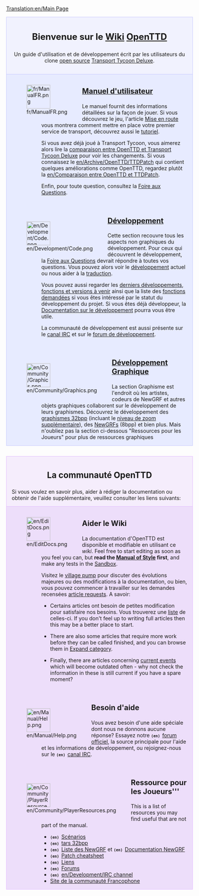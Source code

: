 [[Translation:en/Main Page]]
{{fr/Traduction|en/Main Page|60}}

<div style="background-color: #f1f2fe; border: 1px solid #c7c8fe; margin: 0; padding: 1em 1em 1em 1em; text-align:center">
<div style="font-size:1.7em; font-weight:bold">Bienvenue sur le [https://www.wikipedia.org/wiki/fr:wiki Wiki] <span class="plainlinks">[http://www.openttd.org/ OpenTTD]</span></div>
Un guide d'utilisation et de développement écrit par les utilisateurs du clone [http://www.opensource.org/ open source] [[fr/Archive/OpenTTD/Transport Tycoon Deluxe|Transport Tycoon Deluxe]].
</div>

<div style="background-color: #E7EBFF; border: 1px solid #c7c8fe; border-top:none; padding: 1em 1em 0em 1em; margin-bottom:2em">
<div style="float:left">[[File:fr/ManualFR.png|64px]]</div>
<div style="margin-left:80px; margin-bottom:4em">
<div style="font-size:1.4em; font-weight:bold">[[fr/Manual/Main Page|Manuel d'utilisateur]]</div>
Le manuel fournit des informations détaillées sur la façon de jouer. Si vous découvrez le jeu, l'article [[fr/Manual/Tutorial/Main Page|Mise en route]] vous montrera comment mettre en place votre premier service de transport, découvrez aussi le [[fr/Manual/Tutorial/Tutoriel|tutoriel]]. 

Si vous avez déjà joué à Transport Tycoon, vous aimerez alors lire la [[en/Archive/OpenTTD/Changes from TTD|comparaison entre OpenTTD et Transport Tycoon Deluxe]] pour voir les changements. Si vous connaissez le [[en/Archive/OpenTTD/TTDPatch]] qui contient quelques améliorations comme OpenTTD, regardez plutôt la [[en/Comparaison entre OpenTTD et TTDPatch]].

Enfin, pour toute question, consultez la [[fr/Archive/Community/FAQ|Foire aux Questions]].
</div>

<div style="float:left">[[File:en/Development/Code.png|64px]]</div>
<div style="margin-left:80px; margin-bottom:4em">
<div style="font-size:1.4em; font-weight:bold">[[fr/Development/Développement|Développement]]</div>
Cette section recouvre tous les aspects non graphiques du développement. Pour ceux qui découvrent le développement, la [[en/Development/FAQ development|Foire aux Questions]] devrait répondre à toutes vos questions. Vous pouvez alors voir le [[fr/Development/Développement|développement]] actuel ou nous aider à la [[en/Archive/Community/Internationalization|traduction]]. 

Vous pouvez aussi regarder les [[en/Recent and Current Developments|derniers développements]], [[en/Archive/Lists/Roadmap|fonctions et versions à venir]] ainsi que la liste des [[en/Archive/Community/Requested features|fonctions demandées]] si vous êtes intéressé par le statut du développement du projet. Si vous êtes déjà développeur, la [[en/Development/Main Page|Documentation sur le développement]] pourra vous être utile.

La communauté de développement est aussi présente sur le [[en/Development/IRC channel|canal IRC]] et sur le [http://www.tt-forums.net/viewforum.php?f=33 forum de développement].
</div>

<div style="float:left">[[File:en/Community/Graphics.png|64px]]</div>
<div style="margin-left:80px; margin-bottom:1em; min-height:64px">
<div style="font-size:1.4em; font-weight:bold">[[fr/Development/NewGRF/Main Page|Développement Graphique]]</div>
La section Graphisme est l'endroit où les artistes, codeurs de NewGRF et autres objets graphiques collaborent sur le développement de leurs graphismes. Découvrez le développement des [[en/Archive/Old 32bpp/32bit Graphics Development|graphismes 32bpp]] (incluant le [[en/Community/NewGRF/Playing with 32 bpp graphics|niveau de zoom supplémentaire]]), des [[en/Manual/NewGRF|NewGRFs]] (8bpp) et bien plus. Mais n'oubliez pas la section ci-dessous "Ressources pour les Joueurs" pour plus de ressources graphiques
</div>

</div>

<div style="background-color: #F5EDFC; border: 1px solid #E1BBFF; margin: 0; padding: 1em 1em 0em 1em;">
<div style="font-size:1.6em; font-weight:bold; text-align:center">La communauté OpenTTD</div>
Si vous voulez en savoir plus, aider à rédiger la documentation ou obtenir de l'aide supplémentaire, veuillez consulter les liens suivants:
</div>

<div style="background-color: #EDDEFA; border: 1px solid #E1BBFF; border-top:none; padding: 1em 1em 0em 1em;">

<div style="float:left">[[File:en/EditDocs.png|64px]]</div>
<div style="margin-left:80px; margin-bottom:4em">
<div style="font-size:1.4em; font-weight:bold">Aider le Wiki</div>
La documentation d'OpenTTD est disponible et modifiable en utilisant ce <em>wiki</em>. Feel free to start editing as soon as you feel you can, but '''read the [[en/Wiki/Manual of Style|Manual of Style]] first''', and make any tests in the [[en/Sandbox|Sandbox]].  

Visitez le [[en/Archive/Community/Village Pump|village pump]] pour discuter des évolutions majeures ou des modifications à la documentation, ou bien, vous pouvez commencer à travailler sur les demandes recensées [[en/Requested Articles|article requests]]. A savoir:

*Certains articles ont besoin de petites modification pour satisfaire nos besoins. Vous trouverez une [[:Category:en/To do|liste]] de celles-ci.  If you don't feel up to writing full articles then this may be a better place to start. 

*There are also some articles that require more work before they can be called finished, and you can browse them in [[:Category:en/Articles to be expanded|Expand category]]. 

*Finally, there are articles concerning [[:Category:en/Current events|current events]] which will become outdated often - why not check the information in these is still current if you have a spare moment?
</div>

<div style="float:left">[[File:en/Manual/Help.png|64px]]</div>
<div style="margin-left:80px; margin-bottom:4em">
<div style="font-size:1.4em; font-weight:bold">Besoin d'aide</div>
Vous avez besoin d'une aide spéciale dont nous ne donnons aucune réponse? Essayez notre <span style="font-family:monospace;font-weight:bold;font-size:small">(en) </span>[http://www.tt-forums.net/viewforum.php?f=55 forum officiel],  la source principale pour l'aide et les informations de développement, ou rejoignez-nous sur le <span style="font-family:monospace;font-weight:bold;font-size:small">(en) </span>[[en/Development/IRC channel|canal IRC]].
</div>

<div style="float:left">[[File:en/Community/PlayerResources.png|64px]]</div>
<div style="margin-left:80px; margin-bottom:1em">
<div style="font-size:1.4em; font-weight:bold">Ressource pour les Joueurs'''</div>
This is a list of resources you may find useful that are not part of the manual.
*<span style="font-family:monospace;font-weight:bold;font-size:small">(en) </span>[[en/Community/Scenarios/Main Page|Scénarios]]
*<span style="font-family:monospace;font-weight:bold;font-size:small">(en) </span>[[en/Archive/Old 32bpp/List of downloadable 32 bpp tars|tars 32bpp]]
*<span style="font-family:monospace;font-weight:bold;font-size:small">(en) </span>[[en/Community/NewGRF/Main Page|Liste des NewGRF]] et <span style="font-family:monospace;font-weight:bold;font-size:small">(en) </span>[[en/Manual/NewGRF|Documentation NewGRF]]
*<span style="font-family:monospace;font-weight:bold;font-size:small">(en) </span>[[en/Community/Patches/Patches|Patch cheatsheet]]
*<span style="font-family:monospace;font-weight:bold;font-size:small">(en) </span>[[en/Archive/Lists/Links|Liens]]
*<span style="font-family:monospace;font-weight:bold;font-size:small">(en) </span>[http://www.tt-forums.net/index.php?c=20 Forums]
*<span style="font-family:monospace;font-weight:bold;font-size:small">(en) </span>[[en/Development/IRC channel]]
*[http://www.ttycoonfr.net Site de la communauté Francophone]
</div>
</div>
